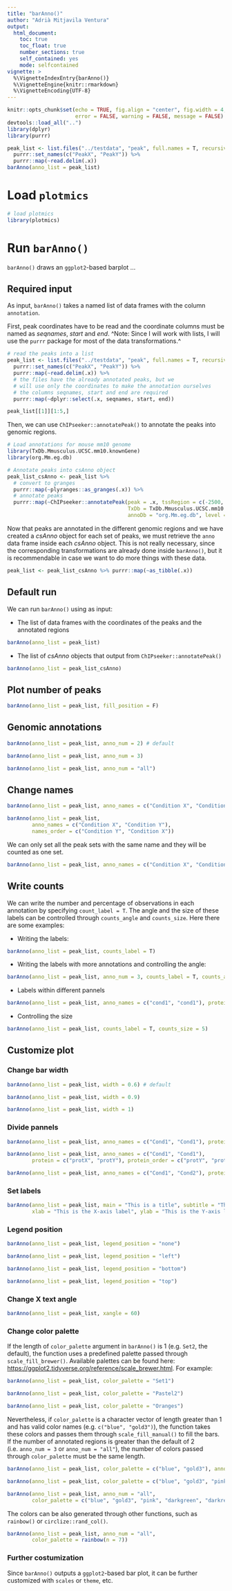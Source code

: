 ```yaml
---
title: "barAnno()"
author: "Adrià Mitjavila Ventura"
output:
  html_document:
    toc: true
    toc_float: true
    number_sections: true
    self_contained: yes
    mode: selfcontained
vignette: >
  %\VignetteIndexEntry{barAnno()}
  %\VignetteEngine{knitr::rmarkdown}
  %\VignetteEncoding{UTF-8}
---
```


```r
knitr::opts_chunk$set(echo = TRUE, fig.align = "center", fig.width = 4, fig.height = 4, 
                      error = FALSE, warning = FALSE, message = FALSE)
devtools::load_all("..")
library(dplyr)
library(purrr)

peak_list <- list.files("../testdata", "peak", full.names = T, recursive = T) %>%
  purrr::set_names(c("PeakX", "PeakY")) %>%
  purrr::map(~read.delim(.x))
barAnno(anno_list = peak_list)
```

# Load `plotmics`

```r
# load plotmics
library(plotmics)
```

# Run `barAnno()` {.tabset}

`barAnno()` draws an `ggplot2`-based barplot ...

## Required input

As input, `barAnno()` takes a named list of data frames with the column `annotation`.

First, peak coordinates have to be read and the coordinate columns must be named as *seqnames*, *start* and *end*. ^Note: Since I will work with lists, I will use the `purrr` package for most of the data transformations.^

```r
# read the peaks into a list
peak_list <- list.files("../testdata", "peak", full.names = T, recursive = T) %>%
  purrr::set_names(c("PeakX", "PeakY")) %>%
  purrr::map(~read.delim(.x)) %>%
  # the files have the already annotated peaks, but we
  # will use only the coordinates to make the annotation ourselves
  # the columns seqnames, start and end are required
  purrr::map(~dplyr::select(.x, seqnames, start, end))

peak_list[[1]][1:5,]
```

Then, we can use `ChIPseeker::annotatePeak()` to annotate the peaks into genomic regions.

```r
# Load annotations for mouse mm10 genome
library(TxDb.Mmusculus.UCSC.mm10.knownGene) 
library(org.Mm.eg.db)

# Annotate peaks into csAnno object
peak_list_csAnno <- peak_list %>%
  # convert to granges
  purrr::map(~plyranges::as_granges(.x)) %>%
  # annotate peaks
  purrr::map(~ChIPseeker::annotatePeak(peak = .x, tssRegion = c(-2500, 2500), 
                                       TxDb = TxDb.Mmusculus.UCSC.mm10.knownGene,
                                       annoDb = "org.Mm.eg.db", level = "transcript"))
```

Now that peaks are annotated in the different genomic regions and we have created a *csAnno* object for each set of peaks, we must retrieve the `anno` data frame inside each *csAnno* object. This is not really necessary, since the corresponding transformations are already done inside `barAnno()`, but it is recommendable in case we want to do more things with these data.

```r
peak_list <- peak_list_csAnno %>% purrr::map(~as_tibble(.x))
```

## Default run

We can run `barAnno()` using as input:

* The list of data frames with the coordinates of the peaks and the annotated regions

```r
barAnno(anno_list = peak_list)
```

* The list of *csAnno* objects that output from `ChIPseeker::annotatePeak()`

```r
barAnno(anno_list = peak_list_csAnno)
```

## Plot number of peaks

```r
barAnno(anno_list = peak_list, fill_position = F)
```

## Genomic annotations

```r
barAnno(anno_list = peak_list, anno_num = 2) # default
```

```r
barAnno(anno_list = peak_list, anno_num = 3)
```

```r
barAnno(anno_list = peak_list, anno_num = "all")
```


## Change names

```r
barAnno(anno_list = peak_list, anno_names = c("Condition X", "Condition Y"))
```


```r
barAnno(anno_list = peak_list, 
        anno_names = c("Condition X", "Condition Y"), 
        names_order = c("Condition Y", "Condition X"))
```

We can only set all the peak sets with the same name and they will be counted as one set.

```r
barAnno(anno_list = peak_list, anno_names = c("Condition X", "Condition X"))
```
## Write counts

We can write the number and percentage of observations in each annotation by specifying `count_label = T`. The angle and the size of these labels can be controlled through `counts_angle` and `counts_size`. Here there are some examples:

* Writing the labels:

```r
barAnno(anno_list = peak_list, counts_label = T)
```

* Writing the labels with more annotations and controlling the angle:

```r
barAnno(anno_list = peak_list, anno_num = 3, counts_label = T, counts_angle = 0)
```

* Labels within different pannels

```r
barAnno(anno_list = peak_list, anno_names = c("cond1", "cond1"), protein = c("protX", "protY"), counts_label = T)
```

* Controlling the size

```r
barAnno(anno_list = peak_list, counts_label = T, counts_size = 5)
```

## Customize plot

### Change bar width

```r
barAnno(anno_list = peak_list, width = 0.6) # default
```

```r
barAnno(anno_list = peak_list, width = 0.9)
```

```r
barAnno(anno_list = peak_list, width = 1)
```

### Divide pannels

```r
barAnno(anno_list = peak_list, anno_names = c("Cond1", "Cond1"), protein = c("protX", "protY"))
```

```r
barAnno(anno_list = peak_list, anno_names = c("Cond1", "Cond1"), 
        protein = c("protX", "protY"), protein_order = c("protY", "protX"))
```

```r
barAnno(anno_list = peak_list, anno_names = c("Cond1", "Cond2"), protein = c("protX", "protY"))
```

### Set labels

```r
barAnno(anno_list = peak_list, main = "This is a title", subtitle = "This is a subtitle",
        xlab = "This is the X-axis label", ylab = "This is the Y-axis label")
```

### Legend position

```r
barAnno(anno_list = peak_list, legend_position = "none")
```

```r
barAnno(anno_list = peak_list, legend_position = "left")
```

```r
barAnno(anno_list = peak_list, legend_position = "bottom")
```

```r
barAnno(anno_list = peak_list, legend_position = "top")
```

### Change X text angle

```r
barAnno(anno_list = peak_list, xangle = 60)
```

### Change color palette

If the length of `color_palette` argument in `barAnno()` is 1 (e.g. `Set2`, the default), the function uses a predefined palette passed through `scale_fill_brewer()`. Available palettes can be found here: <https://ggplot2.tidyverse.org/reference/scale_brewer.html>. For example:

```r
barAnno(anno_list = peak_list, color_palette = "Set1")
```

```r
barAnno(anno_list = peak_list, color_palette = "Pastel2")
```

```r
barAnno(anno_list = peak_list, color_palette = "Oranges")
```

Nevertheless, if `color_palette` is a character vector of length greater than 1 and has valid color names (e.g. `c("blue", "gold3")`), the function takes these colors and passes them through `scale_fill_manual()` to fill the bars. If the number of annotated regions is greater than the default of 2 (i.e. `anno_num = 3` or `anno_num = "all"`), the number of colors passed through `color_palette` must be the same length.

```r
barAnno(anno_list = peak_list, color_palette = c("blue", "gold3"), anno_num = 2)
```

```r
barAnno(anno_list = peak_list, color_palette = c("blue", "gold3", "pink"), anno_num = 3)
```

```r
barAnno(anno_list = peak_list, anno_num = "all", 
        color_palette = c("blue", "gold3", "pink", "darkgreen", "darkred", "orange", "purple"))
```

The colors can be also generated through other functions, such as `rainbow()` or `circlize::rand_col()`.

```r
barAnno(anno_list = peak_list, anno_num = "all", 
        color_palette = rainbow(n = 7))
```


### Further costumization

Since `barAnno()` outputs a `ggplot2`-based bar plot, it can be further customized with `scales` or `theme`, etc.

